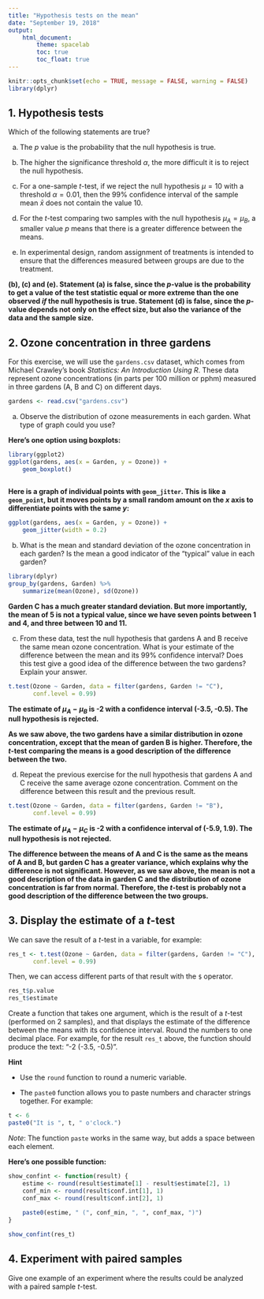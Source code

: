```yaml
---
title: "Hypothesis tests on the mean"
date: "September 19, 2018"
output: 
    html_document:
        theme: spacelab
        toc: true
        toc_float: true
---
```


```r
knitr::opts_chunk$set(echo = TRUE, message = FALSE, warning = FALSE)
library(dplyr)
```

## 1. Hypothesis tests

Which of the following statements are true?

a) The $p$ value is the probability that the null hypothesis is true.

(b) The higher the significance threshold $\alpha$, the more difficult it is to reject the null hypothesis.

c) For a one-sample $t$-test, if we reject the null hypothesis $\mu = 10$ with a threshold $\alpha = 0.01$, then the 99% confidence interval of the sample mean $\bar{x}$ does not contain the value 10.

d) For the $t$-test comparing two samples with the null hypothesis $\mu_A = \mu_B$, a smaller value $p$ means that there is a greater difference between the means.

e) In experimental design, random assignment of treatments is intended to ensure that the differences measured between groups are due to the treatment.

**(b), (c) and (e). Statement (a) is false, since the $p$-value is the probability to get a value of the test statistic equal or more extreme than the one observed *if* the null hypothesis is true. Statement (d) is false, since the $p$-value depends not only on the effect size, but also the variance of the data and the sample size.**


## 2. Ozone concentration in three gardens

For this exercise, we will use the `gardens.csv` dataset, which comes from Michael Crawley's book *Statistics: An Introduction Using R*. These data represent ozone concentrations (in parts per 100 million or pphm) measured in three gardens (A, B and C) on different days.

```r
gardens <- read.csv("gardens.csv")
```

a) Observe the distribution of ozone measurements in each garden. What type of graph could you use?


**Here's one option using boxplots:**

```r
library(ggplot2)
ggplot(gardens, aes(x = Garden, y = Ozone)) +
    geom_boxplot()
    
```

**Here is a graph of individual points with `geom_jitter`. This is like a `geom_point`, but it moves points by a small random amount on the *x* axis to differentiate points with the same *y*:**

```r
ggplot(gardens, aes(x = Garden, y = Ozone)) +
    geom_jitter(width = 0.2)
```


b) What is the mean and standard deviation of the ozone concentration in each garden? Is the mean a good indicator of the "typical" value in each garden?

```r
library(dplyr)
group_by(gardens, Garden) %>%
    summarize(mean(Ozone), sd(Ozone))
```

**Garden C has a much greater standard deviation. But more importantly, the mean of 5 is not a typical value, since we have seven points between 1 and 4, and three between 10 and 11.**


c) From these data, test the null hypothesis that gardens A and B receive the same mean ozone concentration. What is your estimate of the difference between the mean and its 99% confidence interval? Does this test give a good idea of the difference between the two gardens? Explain your answer.

```r
t.test(Ozone ~ Garden, data = filter(gardens, Garden != "C"),
       conf.level = 0.99)
```

**The estimate of $\mu_A - \mu_B$ is -2 with a confidence interval (-3.5, -0.5). The null hypothesis is rejected.**

**As we saw above, the two gardens have a similar distribution in ozone concentration, except that the mean of garden B is higher. Therefore, the $t$-test comparing the means is a good description of the difference between the two.**


d) Repeat the previous exercise for the null hypothesis that gardens A and C receive the same average ozone concentration. Comment on the difference between this result and the previous result.

```r
t.test(Ozone ~ Garden, data = filter(gardens, Garden != "B"),
       conf.level = 0.99)
```

**The estimate of $\mu_A - \mu_C$ is -2 with a confidence interval of (-5.9, 1.9). The null hypothesis is not rejected.**

**The difference between the means of A and C is the same as the means of A and B, but garden C has a greater variance, which explains why the difference is not significant. However, as we saw above, the mean is not a good description of the data in garden C and the distribution of ozone concentration is far from normal. Therefore, the $t$-test is probably not a good description of the difference between the two groups.**


## 3. Display the estimate of a *t*-test

We can save the result of a $t$-test in a variable, for example:

```r
res_t <- t.test(Ozone ~ Garden, data = filter(gardens, Garden != "C"),
       conf.level = 0.99)
```

Then, we can access different parts of that result with the `$` operator.

```r
res_t$p.value
res_t$estimate
```

Create a function that takes one argument, which is the result of a $t$-test (performed on 2 samples), and that displays the estimate of the difference between the means with its confidence interval. Round the numbers to one decimal place. For example, for the result `res_t` above, the function should produce the text: "-2 (-3.5, -0.5)".

**Hint**

- Use the `round` function to round a numeric variable.

- The `paste0` function allows you to paste numbers and character strings together. For example:

```r
t <- 6
paste0("It is ", t, " o'clock.")
```

*Note*: The function `paste` works in the same way, but adds a space between each element.

**Here's one possible function:**

```r
show_confint <- function(result) {
    estime <- round(result$estimate[1] - result$estimate[2], 1)
    conf_min <- round(result$conf.int[1], 1)
    conf_max <- round(result$conf.int[2], 1)
    
    paste0(estime, " (", conf_min, ", ", conf_max, ")")
}

show_confint(res_t)
```


## 4. Experiment with paired samples

Give one example of an experiment where the results could be analyzed with a paired sample $t$-test.